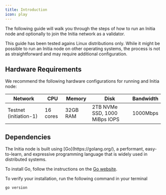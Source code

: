 ```yaml
---
title: Introduction
icon: play
---
```


The following guide will walk you through the steps of how to run an Initia node and optionally to join the Initia network as a validator.

<Warning>
  This guide has been tested agains Linux distributions only. While it might be possible to run an
  Initia node on other operating systems, the process is not as straightforward and may require
  additional configuration.
</Warning>

## Hardware Requirements

We recommend the following hardware configurations for running and Initia node:

| Network                | CPU      | Memory   | Disk                          | Bandwidth |
| ---------------------- | -------- | -------- | ----------------------------- | --------- |
| Testnet (initiation-1) | 16 cores | 32GB RAM | 2TB NVMe SSD, 1000 MiBps IOPS | 1000Mbps  |

## Dependencies

<Accordion title="Install Go (v1.22)" icon="golang">
The Initia node is built using [Go](https://golang.org/), a performant, easy-to-learn, and expressive programming language that is widely used in distributed systems.

To install Go, follow the instructions on the [Go website](https://golang.org/doc/install).

To verify your installation, run the following command in your terminal

```bash
go version
```

</Accordion>
